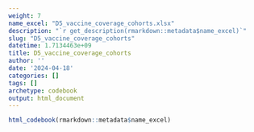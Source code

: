 ```yaml
---
weight: 7
name_excel: "D5_vaccine_coverage_cohorts.xlsx"
description: "`r get_description(rmarkdown::metadata$name_excel)`"
slug: "D5_vaccine_coverage_cohorts"
datetime: 1.7134463e+09
title: D5_vaccine_coverage_cohorts
author: ''
date: '2024-04-18'
categories: []
tags: []
archetype: codebook
output: html_document
---
```


```r
html_codebook(rmarkdown::metadata$name_excel)
```

